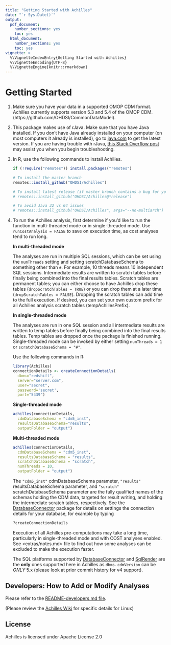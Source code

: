 ```yaml
---
title: "Getting Started with Achilles"
date: "`r Sys.Date()`"
output:
  pdf_document:
    number_sections: yes
    toc: yes
  html_document:
    number_sections: yes
    toc: yes
vignette: >
  %\VignetteIndexEntry{Getting Started with Achilles}
  %\VignetteEncoding{UTF-8}
  %\VignetteEngine{knitr::rmarkdown}
---
```


Getting Started
===============

1. Make sure you have your data in a supported OMOP CDM format.  Achilles currently supports version 5.3 and 5.4 of the OMOP CDM.
    (https://github.com/OHDSI/CommonDataModel).

1. This package makes use of rJava. Make sure that you have Java installed. If you don't have Java already installed on your computer (on most computers it already is installed), go to [java.com](https://java.com) to get the latest version. If you are having trouble with rJava, [this Stack Overflow post](https://stackoverflow.com/questions/7019912/using-the-rjava-package-on-win7-64-bit-with-r) may assist you when you begin troubleshooting.


1. In R, use the following commands to install Achilles.

    ```r
    if (!require("remotes")) install.packages("remotes")
    
    # To install the master branch
    remotes::install_github("OHDSI/Achilles")
    
    # To install latest release (if master branch contains a bug for you)
    # remotes::install_github("OHDSI/Achilles@*release")  
    
    # To avoid Java 32 vs 64 issues 
    # remotes::install_github("OHDSI/Achilles", args="--no-multiarch")  
    ```

1. To run the Achilles analysis, first determine if you'd like to run the function in multi-threaded mode or in single-threaded mode. Use `runCostAnalysis = FALSE` to save on execution time, as cost analyses tend to run long.
    
    **In multi-threaded mode**
    
    The analyses are run in multiple SQL sessions, which can be set using the `numThreads` setting and setting scratchDatabaseSchema to something other than `#`. For example, 10 threads means 10 independent SQL sessions. Intermediate results are written to scratch tables before finally being combined into the final results tables. Scratch tables are permanent tables; you can either choose to have Achilles drop these tables (`dropScratchTables = TRUE`) or you can drop them at a later time (`dropScratchTables = FALSE`). Dropping the scratch tables can add time to the full execution. If desired, you can set your own custom prefix for all Achilles analysis scratch tables (tempAchillesPrefix).
    
    **In single-threaded mode**
    
    The analyses are run in one SQL session and all intermediate results are written to temp tables before finally being combined into the final results tables. Temp tables are dropped once the package is finished running. Single-threaded mode can be invoked by either setting `numThreads = 1` or `scratchDatabaseSchema = "#"`.
    
    Use the following commands in R: 
  
    ```r
    library(Achilles)
    connectionDetails <- createConnectionDetails(
      dbms="redshift", 
      server="server.com", 
      user="secret", 
      password='secret', 
      port="5439")
    ```
    
    **Single-threaded mode**
    
    ```r
    achilles(connectionDetails, 
      cdmDatabaseSchema = "cdm5_inst", 
      resultsDatabaseSchema="results",
      outputFolder = "output")
    ```

    **Multi-threaded mode**
    
    ```r
    achilles(connectionDetails, 
      cdmDatabaseSchema = "cdm5_inst", 
      resultsDatabaseSchema = "results",
      scratchDatabaseSchema = "scratch",
      numThreads = 10,
      outputFolder = "output")
    ```
    
    The `"cdm5_inst"` cdmDatabaseSchema parameter, `"results"` resultsDatabaseSchema parameter, and `"scratch"` scratchDatabaseSchema parameter are the fully qualified names of the schemas holding the CDM data, targeted for result writing, and holding the intermediate scratch tables, respectively. See the [DatabaseConnector](https://github.com/OHDSI/DatabaseConnector) package for details on settings the connection details for your database, for example by typing
      
    ```r
    ?createConnectionDetails
    ```

    Execution of all Achilles pre-computations may take a long time, particularly in single-threaded mode and with COST analyses enabled. See <extras/notes.md> file to find out how some analyses can be excluded to make the execution faster. 
      
    The SQL platforms supported by [DatabaseConnector](https://github.com/OHDSI/DatabaseConnector) and [SqlRender](https://github.com/OHDSI/SqlRender) are the **only** ones supported here in Achilles as `dbms`. `cdmVersion` can be *ONLY* 5.x (please look at prior commit history for v4 support).

## Developers: How to Add or Modify Analyses

Please refer to the [README-developers.md file](README-developers.md).

(Please review the [Achilles Wiki](https://github.com/OHDSI/Achilles/wiki/Additional-instructions-for-Linux) for specific details for Linux)

## License

Achilles is licensed under Apache License 2.0

